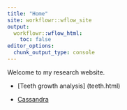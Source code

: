 ```yaml
---
title: "Home"
site: workflowr::wflow_site
output:
  workflowr::wflow_html:
    toc: false
editor_options:
  chunk_output_type: console
---
```


Welcome to my research website.



* [Teeth growth analysis] (teeth.html)




* [Cassandra](https://cazeredotseng.github.io/myproject/)

